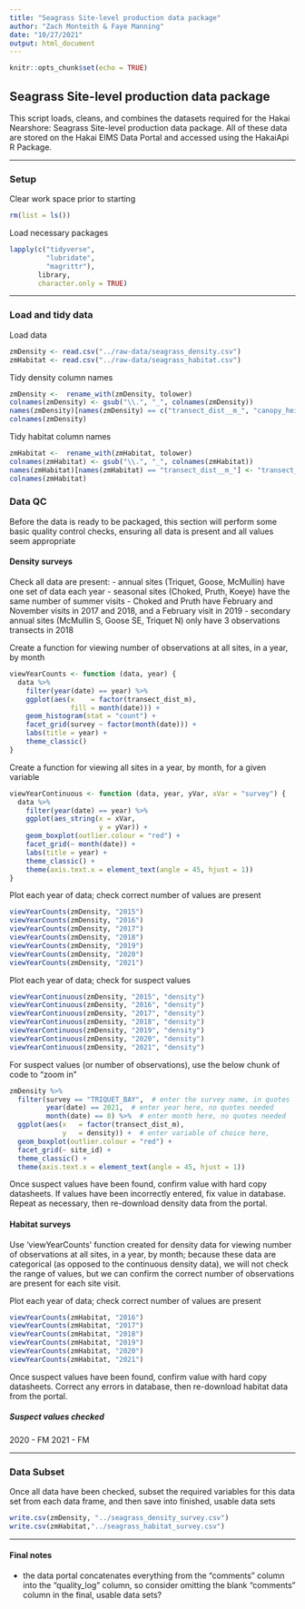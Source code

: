 ```yaml
---
title: "Seagrass Site-level production data package"
author: "Zach Monteith & Faye Manning"
date: "10/27/2021"
output: html_document
---
```


```r
knitr::opts_chunk$set(echo = TRUE)
```

## Seagrass Site-level production data package
This script loads, cleans, and combines the datasets required for the Hakai Nearshore: Seagrass Site-level production data package. All of these data are stored on the Hakai EIMS Data Portal and accessed using the HakaiApi R Package. 

***

### Setup

Clear work space prior to starting
```r
rm(list = ls())
```

Load necessary packages
```r
lapply(c("tidyverse",
         "lubridate", 
         "magrittr"),
       library,
       character.only = TRUE)
```

***
### Load and tidy data
Load data
```r
zmDensity <- read.csv("../raw-data/seagrass_density.csv")
zmHabitat <- read.csv("../raw-data/seagrass_habitat.csv")
```

Tidy density column names
```r
zmDensity <-  rename_with(zmDensity, tolower)
colnames(zmDensity) <- gsub("\\.", "_", colnames(zmDensity))
names(zmDensity)[names(zmDensity) == c("transect_dist__m_", "canopy_height__cm_")] <- c("transect_dist_m", "canopy_height_cm")
colnames(zmDensity)
```
Tidy habitat column names
```r
zmHabitat <-  rename_with(zmHabitat, tolower)
colnames(zmHabitat) <- gsub("\\.", "_", colnames(zmHabitat))
names(zmHabitat)[names(zmHabitat) == "transect_dist__m_"] <- "transect_dist_m"
colnames(zmHabitat)
```

### Data QC
Before the data is ready to be packaged, this section will perform some basic quality control checks, ensuring all data is present and all values seem appropriate

#### Density surveys
Check all data are present:
- annual sites (Triquet, Goose, McMullin) have one set of data each year
- seasonal sites (Choked, Pruth, Koeye) have the same number of summer visits
- Choked and Pruth have February and November visits in 2017 and 2018, and a February visit in 2019
- secondary annual sites (McMullin S, Goose SE, Triquet N) only have 3 observations transects in 2018

Create a function for viewing number of observations at all sites, in a year, by month
```r
viewYearCounts <- function (data, year) {
  data %>%
    filter(year(date) == year) %>%
    ggplot(aes(x    = factor(transect_dist_m),
               fill = month(date))) +
    geom_histogram(stat = "count") +
    facet_grid(survey ~ factor(month(date))) +
    labs(title = year) +
    theme_classic()
}
```

Create a function for viewing all sites in a year, by month, for a given variable
```r
viewYearContinuous <- function (data, year, yVar, xVar = "survey") {
  data %>%
    filter(year(date) == year) %>%
    ggplot(aes_string(x = xVar,
                      y = yVar)) +
    geom_boxplot(outlier.colour = "red") +
    facet_grid(~ month(date)) +
    labs(title = year) +
    theme_classic() +
    theme(axis.text.x = element_text(angle = 45, hjust = 1))
}
```

Plot each year of data; check correct number of values are present
```r
viewYearCounts(zmDensity, "2015")
viewYearCounts(zmDensity, "2016")
viewYearCounts(zmDensity, "2017")
viewYearCounts(zmDensity, "2018")
viewYearCounts(zmDensity, "2019")
viewYearCounts(zmDensity, "2020")
viewYearCounts(zmDensity, "2021")
```

Plot each year of data; check for suspect values
```r
viewYearContinuous(zmDensity, "2015", "density")
viewYearContinuous(zmDensity, "2016", "density")
viewYearContinuous(zmDensity, "2017", "density")
viewYearContinuous(zmDensity, "2018", "density")
viewYearContinuous(zmDensity, "2019", "density")
viewYearContinuous(zmDensity, "2020", "density")
viewYearContinuous(zmDensity, "2021", "density")
```

For suspect values (or number of observations), use the below chunk of code to "zoom in"
```r
zmDensity %>% 
  filter(survey == "TRIQUET_BAY",  # enter the survey name, in quotes
         year(date) == 2021,  # enter year here, no quotes needed
         month(date) == 8) %>%  # enter month here, no quotes needed
  ggplot(aes(x   = factor(transect_dist_m),
             y   = density)) +  # enter variable of choice here, 
  geom_boxplot(outlier.colour = "red") +
  facet_grid(~ site_id) +
  theme_classic() +
  theme(axis.text.x = element_text(angle = 45, hjust = 1))
```

Once suspect values have been found, confirm value with hard copy datasheets.
If values have been incorrectly entered, fix value in database.
Repeat as necessary, then re-download density data from the portal. 


#### Habitat surveys 
Use 'viewYearCounts' function created for density data for viewing number of observations at all sites, in a year, by month; because these data are categorical (as opposed to the continuous density data), we will not check the range of values, but we can confirm the correct number of observations are present for each site visit.

Plot each year of data; check correct number of values are present
```r
viewYearCounts(zmHabitat, "2016")
viewYearCounts(zmHabitat, "2017")
viewYearCounts(zmHabitat, "2018")
viewYearCounts(zmHabitat, "2019")
viewYearCounts(zmHabitat, "2020")
viewYearCounts(zmHabitat, "2021")
```

Once suspect values have been found, confirm value with hard copy datasheets.
Correct any errors in database, then re-download habitat data from the portal. 

##### Suspect values checked
2020 - FM
2021 - FM


***

### Data Subset
Once all data have been checked, subset the required variables for this data set from each data frame, and then save into finished, usable data sets
```r
write.csv(zmDensity, "../seagrass_density_survey.csv")
write.csv(zmHabitat,"../seagrass_habitat_survey.csv")
```

***

#### Final notes
- the data portal concatenates everything from the "comments" column into the "quality_log" column, so consider omitting the blank "comments" column in the final, usable data sets?

